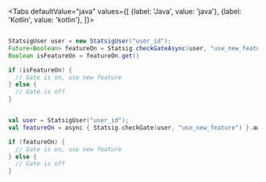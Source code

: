 
<Tabs
  defaultValue="java"
  values={[
    {label: 'Java', value: 'java'},
    {label: 'Kotlin', value: 'kotlin'},
  ]}>
  <TabItem value="java">

```java

StatsigUser user = new StatsigUser("user_id");
Future<Boolean> featureOn = Statsig.checkGateAsync(user, "use_new_feature");
Boolean isFeatureOn = featureOn.get()

if (isFeatureOn) {
  // Gate is on, use new feature
} else {
  // Gate is off
}

```

  </TabItem>
  <TabItem value="kotlin">

```kotlin

val user = StatsigUser("user_id");
val featureOn = async { Statsig.checkGate(user, "use_new_feature") }.await()

if (featureOn) {
  // Gate is on, use new feature
} else {
  // Gate is off
}

```

  </TabItem>
</Tabs>
